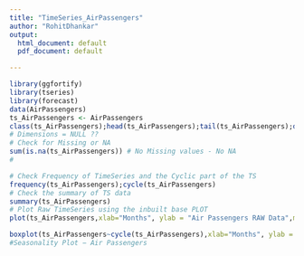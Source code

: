 ```yaml
---
title: "TimeSeries_AirPassengers"
author: "RohitDhankar"
output:
  html_document: default
  pdf_document: default

---
```




```r
library(ggfortify)
library(tseries)
library(forecast)
data(AirPassengers)
ts_AirPassengers <- AirPassengers
class(ts_AirPassengers);head(ts_AirPassengers);tail(ts_AirPassengers);dim(ts_AirPassengers);View(ts_AirPassengers)
# Dimensions = NULL ??
# Check for Missing or NA 
sum(is.na(ts_AirPassengers)) # No Missing values - No NA 
# 

```

```r
# Check Frequency of TimeSeries and the Cyclic part of the TS 
frequency(ts_AirPassengers);cycle(ts_AirPassengers)
# Check the summary of TS data 
summary(ts_AirPassengers)
# Plot Raw TimeSeries using the inbuilt base PLOT 
plot(ts_AirPassengers,xlab="Months", ylab = "Air Passengers RAW Data",main=("data(AirPassengers) Raw Data TimeSries Plot"))
```

```r
boxplot(ts_AirPassengers~cycle(ts_AirPassengers),xlab="Months", ylab = "Air Passengers Count " ,main ="Seasonality Plot - Air Passengers ")
#Seasonality Plot − Air Passengers
```


```r


```


